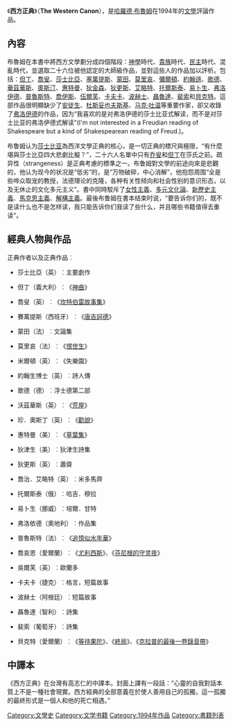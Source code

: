{{noteTA|G1=文學}}
《'''西方正典'''》（'''The Western Canon'''），是[[哈羅德·布魯姆|哈羅德·布魯姆]]在1994年的[[文學|文學]]評論作品。

==內容==
布魯姆在本書中將西方文學劃分成四個階段：[[神學|神學]]時代、[[貴族|貴族]]時代、[[民主|民主]]時代、混亂時代，並選取二十六位被他認定的大師級作品，並對這些人的作品加以評析。包括：[[但丁|但丁]]、[[喬叟|喬叟]]、[[莎士比亞|莎士比亞]]、[[塞萬提斯|塞萬提斯]]、[[蒙田|蒙田]]、[[莫里哀|莫里哀]]、[[彌爾頓|彌爾頓]]、[[約翰遜|約翰遜]]、[[歌德|歌德]]、[[華茲華斯|華茲華斯]]、[[奧斯汀|奧斯汀]]、[[惠特曼|惠特曼]]、[[狄金森|狄金森]]、[[狄更斯|狄更斯]]、[[艾略特|艾略特]]、[[托爾斯泰|托爾斯泰]]、[[易卜生|易卜生]]、[[弗洛伊德|弗洛伊德]]、[[普魯斯特|普魯斯特]]、[[喬伊斯|喬伊斯]]、[[伍爾芙|伍爾芙]]、[[卡夫卡|卡夫卡]]、[[豪尔赫·路易斯·博尔赫斯|波赫士]]、[[巴勃罗·聂鲁达|聶魯達]]、[[費爾南多·佩索亞|裴索]]和[[貝克特|貝克特]]。這部作品很明顯缺少了[[安徒生|安徒生]]、[[杜斯妥也夫斯基|杜斯妥也夫斯基]]、[[马克·吐温|马克·吐温]]等重要作家，卻又收錄了[[弗洛伊德|弗洛伊德]]的作品，因为“我喜欢的是对弗洛伊德的莎士比亚式解读，而不是对莎士比亚的弗洛伊德式解读”(I'm not interested in a Freudian reading of Shakespeare but a kind of Shakespearean reading of Freud.)。

布鲁姆认为[[莎士比亚|莎士比亚]]為西洋文學正典的核心，是一切正典的標尺與極限，“有什麼堪與莎士比亞四大悲劇比擬？”，二十六人名單中只有[[乔叟|乔叟]]和[[但丁|但丁]]在莎氏之前。疏异性（strangeness）是正典考慮的標準之一。布鲁姆對文學的前途向來是悲觀的，他认为现今的状况是“低劣”的，是“万物破碎，中心消解”，他抱怨周围“全是些哗众取宠的教授，法德理论的克隆，各种有关性倾向和社会性别的意识形态，以及无休止的文化多元主义”。書中同時駁斥了[[女性主義|女性主義]]、[[多元文化論|多元文化論]]、[[新歷史主義|新歷史主義]]、[[馬克思主義|馬克思主義]]、[[解構主義|解構主義]]。最後布鲁姆在書本结束时说，“要告诉你们的，既不是读什么也不是怎样读，我只能告诉你们我读了些什么，并且哪些书籍值得去重读”。

==經典人物與作品==
正典作者以及正典作品︰

* 莎士比亞（英）︰主要劇作

* 但丁（義大利）︰《[[神曲|神曲]]》

* 喬叟（英）︰《[[坎特伯雷故事集|坎特伯雷故事集]]》

* 賽萬提斯（西班牙）︰《[[唐吉訶德|唐吉訶德]]》

* 蒙田（法）︰文論集

* 莫里哀（法）︰《[[恨世生|恨世生]]》

* 米爾頓（英）︰《失樂園》

* 約翰生博士（英）︰詩人傳

* 歌德（德）︰浮士德第二部

* 沃茲華斯（英）︰《[[荒屋|荒屋]]》

* 珍．奧斯丁（英）︰《[[勸說|勸說]]》

* 惠特曼（美）︰《[[草葉集|草葉集]]》

* 狄津生（美）︰狄津生詩集

* 狄更斯（英）︰蕭齋

* 喬治．艾略特（英）︰米多馬齊

* 托爾斯泰（俄）︰哈吉．穆拉

* 易卜生（挪威）︰培爾．甘特

* 弗洛依德（奧地利）︰作品集

* 普魯斯特（法）︰《[[追憶似水年華|追憶似水年華]]》

* 喬哀思（愛爾蘭）︰《[[尤利西斯|尤利西斯]]》、《[[芬尼根的守灵夜|芬尼根的守灵夜]]》

* 吳爾芙（英）︰歐蘭多

* 卡夫卡（捷克）︰格言，短篇故事

* 波赫士（阿根廷）︰短篇故事

* 聶魯達（智利）︰詩集

* 裴索（葡萄牙）︰詩集

* 貝克特（愛爾蘭）︰《[[等待果陀|等待果陀]]》、《[[終局|終局]]》、《[[克拉普的最後一卷錄音帶|克拉普的最後一卷錄音帶]]》

==中譯本==
《西方正典》在台灣有高志仁的中譯本。封面上譯有一段話：“心靈的自我對話本質上不是一種社會現實。西方經典的全部意義在於使人善用自己的孤獨，這一孤獨的最終形式是一個人和他的死亡相遇。”

[[Category:文學史|Category:文學史]]
[[Category:文学书籍|Category:文学书籍]]
[[Category:1994年作品|Category:1994年作品]]
[[Category:書籍列表|Category:書籍列表]]